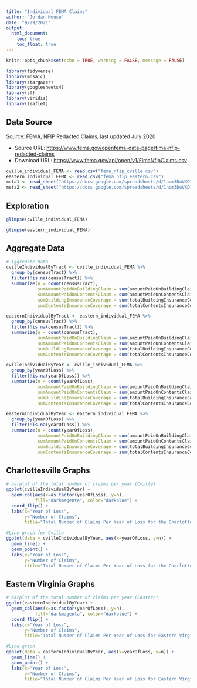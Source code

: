 ```yaml
---
title: "Individual FEMA Claims"
author: "Jordan House"
date: "9/29/2021"
output: 
  html_document:
    toc: true
    toc_float: true
---
```


```r
knitr::opts_chunk$set(echo = TRUE, warning = FALSE, message = FALSE)

library(tidyverse)
library(mosaic)
library(stargazer)
library(googlesheets4)
library(sf)
library(viridis)
library(leaflet)

```

## Data Source

Source: FEMA, NFIP Redacted Claims, last updated July 2020

* Source URL: [https://www.fema.gov/openfema-data-page/fima-nfip-redacted-claims](https://www.fema.gov/openfema-data-page/fima-nfip-redacted-claims)
* Download URL: [https://www.fema.gov/api/open/v1/FimaNfipClaims.csv](https://www.fema.gov/api/open/v1/FimaNfipClaims.csv)

```r
cville_individual_FEMA <- read.csv("fema_nfip_cville.csv")
eastern_individual_FEMA <- read.csv("fema_nfip_eastern.csv")
meta1 <- read_sheet("https://docs.google.com/spreadsheets/d/1nqm3DuVXD1ObbVe_deacvT7uSLdBXfQJo3mkbqDwrVo/edit#gid=1421173401", sheet = 'fema_nfip_cville')
meta2 <- read_sheet("https://docs.google.com/spreadsheets/d/1nqm3DuVXD1ObbVe_deacvT7uSLdBXfQJo3mkbqDwrVo/edit#gid=1098774681", sheet = 'fema_nfip_eastern')
```

## Exploration

```r
glimpse(cville_individual_FEMA)
```


```r
glimpse(eastern_individual_FEMA)
```

## Aggregate Data

```r
# Aggregate Data
cvilleIndividualByTract <- cville_individual_FEMA %>%
  group_by(censusTract) %>%
  filter(!is.na(censusTract)) %>%
  summarize(n = count(censusTract),
            sumAmountPaidOnBuildingClaim = sum(amountPaidOnBuildingClaim, na.rm = T),
            sumAmountPaidOnContentsClaim = sum(amountPaidOnContentsClaim, na.rm = T),
            sumBuildingInsuranceCoverage = sum(totalBuildingInsuranceCoverage, na.rm = T),
            sumContentsInsuranceCoverage = sum(totalContentsInsuranceCoverage, na.rm = T))

easternIndividualByTract <- eastern_individual_FEMA %>%
  group_by(censusTract) %>%
  filter(!is.na(censusTract)) %>% 
  summarize(n = count(censusTract),
            sumAmountPaidOnBuildingClaim = sum(amountPaidOnBuildingClaim, na.rm = T),
            sumAmountPaidOnContentsClaim = sum(amountPaidOnContentsClaim, na.rm = T),
            sumBuildingInsuranceCoverage = sum(totalBuildingInsuranceCoverage, na.rm = T),
            sumContentsInsuranceCoverage = sum(totalContentsInsuranceCoverage, na.rm = T))

cvilleIndividualByYear <- cville_individual_FEMA %>%
  group_by(yearOfLoss) %>%
  filter(!is.na(yearOfLoss)) %>%
  summarize(n = count(yearOfLoss),
            sumAmountPaidOnBuildingClaim = sum(amountPaidOnBuildingClaim, na.rm = T),
            sumAmountPaidOnContentsClaim = sum(amountPaidOnContentsClaim, na.rm = T),
            sumBuildingInsuranceCoverage = sum(totalBuildingInsuranceCoverage, na.rm = T),
            sumContentsInsuranceCoverage = sum(totalContentsInsuranceCoverage, na.rm = T))

easternIndividualByYear <- eastern_individual_FEMA %>%
  group_by(yearOfLoss) %>%
  filter(!is.na(yearOfLoss)) %>%
  summarize(n = count(yearOfLoss),
            sumAmountPaidOnBuildingClaim = sum(amountPaidOnBuildingClaim, na.rm = T),
            sumAmountPaidOnContentsClaim = sum(amountPaidOnContentsClaim, na.rm = T),
            sumBuildingInsuranceCoverage = sum(totalBuildingInsuranceCoverage, na.rm = T),
            sumContentsInsuranceCoverage = sum(totalContentsInsuranceCoverage, na.rm = T))

```

## Charlottesville Graphs

```r
# barplot of the total number of claims per year (Cville)
ggplot(cvilleIndividualByYear) + 
  geom_col(aes(x=as.factor(yearOfLoss), y=n),
           fill="darkmagenta", color="darkblue") +
  coord_flip() +
  labs(x="Year of Loss",
       y="Number of Claims",
       title="Total Number of Claims Per Year of Loss for the Charlottesville Area")
```


```r
#Line graph for Cville
ggplot(data = cvilleIndividualByYear, aes(x=yearOfLoss, y=n)) + 
  geom_line() +
  geom_point() +
  labs(x="Year of Loss",
       y="Number of Claims",
       title="Total Number of Claims Per Year of Loss for the Charlottesville Area")

```

## Eastern Virginia Graphs

```r
# barplot of the total number of claims per year (Eastern)
ggplot(easternIndividualByYear) + 
  geom_col(aes(x=as.factor(yearOfLoss), y=n),
           fill="darkmagenta", color="darkblue") +
  coord_flip() +
  labs(x="Year of Loss",
       y="Number of Claims",
       title="Total Number of Claims Per Year of Loss for Eastern Virginia")
```

```r
#Line graph
ggplot(data = easternIndividualByYear, aes(x=yearOfLoss, y=n)) + 
  geom_line() +
  geom_point() +
  labs(x="Year of Loss",
       y="Number of Claims",
       title="Total Number of Claims Per Year of Loss for Eastern Virginia")
```

